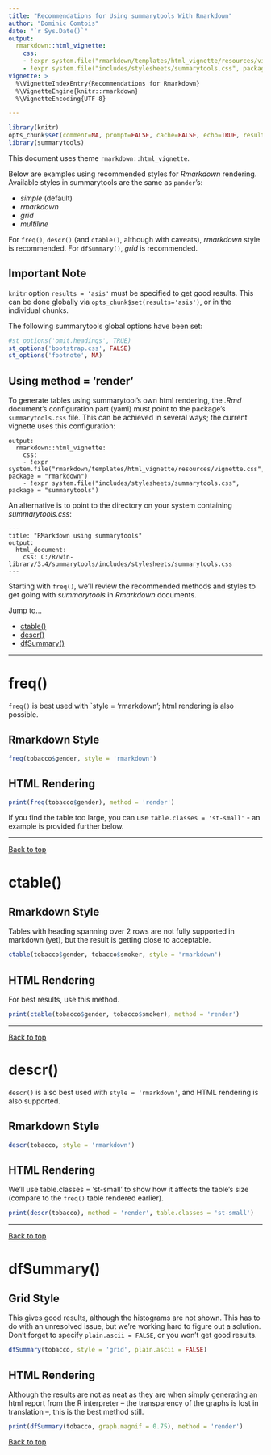 ```yaml
---
title: "Recommendations for Using summarytools With Rmarkdown"
author: "Dominic Comtois"
date: "`r Sys.Date()`"
output: 
  rmarkdown::html_vignette: 
    css: 
    - !expr system.file("rmarkdown/templates/html_vignette/resources/vignette.css", package = "rmarkdown")
    - !expr system.file("includes/stylesheets/summarytools.css", package = "summarytools")
vignette: >
  %\VignetteIndexEntry{Recommendations for Rmarkdown}
  %\VignetteEngine{knitr::rmarkdown}
  %\VignetteEncoding{UTF-8}

---
```


```r
library(knitr)
opts_chunk$set(comment=NA, prompt=FALSE, cache=FALSE, echo=TRUE, results='asis')
library(summarytools)
```

This document uses theme `rmarkdown::html_vignette`.

Below are examples using recommended styles for *Rmarkdown* rendering. Available styles in
summarytools are the same as `pander`'s: 

- _simple_ (default)  
- _rmarkdown_  
- _grid_  
- _multiline_  
 
For `freq()`, `descr()` (and `ctable()`, although with caveats), _rmarkdown_ style is recommended. For
`dfSummary()`, _grid_ is recommended.
 
## Important Note

`knitr` option `results = 'asis'` must be specified to get good results. This can be done globally via
`opts_chunk$set(results='asis')`, or in the individual chunks.

The following summarytools global options have been set:
```r
#st_options('omit.headings', TRUE)
st_options('bootstrap.css', FALSE)
st_options('footnote', NA)
``` 

## Using method = 'render'

To generate tables using summarytool's own html rendering, the _.Rmd_ document's configuration part
(yaml) must point to the package's `summarytools.css` file. This can be achieved in several ways;
the current vignette uses this configuration:

````
output: 
  rmarkdown::html_vignette: 
    css: 
    - !expr system.file("rmarkdown/templates/html_vignette/resources/vignette.css", package = "rmarkdown")
    - !expr system.file("includes/stylesheets/summarytools.css", package = "summarytools")
````

An alternative is to point to the directory on your system containing _summarytools.css_:

````
---
title: "RMarkdown using summarytools"
output: 
  html_document: 
    css: C:/R/win-library/3.4/summarytools/includes/stylesheets/summarytools.css
---
````

Starting with `freq()`, we'll review the recommended methods and styles to get going with _summarytools_
in _Rmarkdown_ documents.

Jump to...

- [ctable()](#ctable)  
- [descr()](#descr)  
- [dfSummary()](#dfsummary)  


--------------------------------------------------------------------------------

# freq()

`freq()` is best used with `style = 'rmarkdown'; html rendering is also possible.

## Rmarkdown Style
```r
freq(tobacco$gender, style = 'rmarkdown')
```


## HTML Rendering
```r
print(freq(tobacco$gender), method = 'render')
```

If you find the table too large, you can use `table.classes = 'st-small'` - an example is provided 
further below.

--------------------------------------------------------------------------------

<a href="#top">Back to top</a>

# ctable() {#ctable}

## Rmarkdown Style

Tables with heading spanning over 2 rows are not fully supported in markdown (yet), but the result is 
getting close to acceptable. 

```r
ctable(tobacco$gender, tobacco$smoker, style = 'rmarkdown')
```

## HTML Rendering

For best results, use this method.

```r
print(ctable(tobacco$gender, tobacco$smoker), method = 'render')
```

--------------------------------------------------------------------------------------------------
 
<a href="#top">Back to top</a>
 
# descr() {#descr}
`descr()` is also best used with `style = 'rmarkdown'`, and HTML rendering is also supported.

## Rmarkdown Style
```r
descr(tobacco, style = 'rmarkdown')
```


## HTML Rendering

We'll use table.classes = 'st-small' to show how it affects the table's size (compare to the `freq()`
table rendered earlier).

```r
print(descr(tobacco), method = 'render', table.classes = 'st-small')
```
 
--------------------------------------------------------------------------------

<a href="#top">Back to top</a>

# dfSummary() {#dfsummary}

## Grid Style

This gives good results, although the histograms are not shown. This has to do with an unresolved issue,
but we're working hard to figure out a solution. Don't forget to specify `plain.ascii = FALSE`, or
you won't get good results.

```r
dfSummary(tobacco, style = 'grid', plain.ascii = FALSE)
```

## HTML Rendering

Although the results are not as neat as they are when simply generating an html report from 
the R interpreter -- the transparency of the graphs is lost in translation --, this is the
best method still.

```r
print(dfSummary(tobacco, graph.magnif = 0.75), method = 'render')
```

<a href="#top">Back to top</a>

